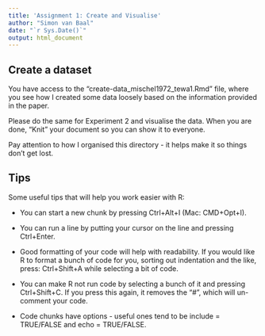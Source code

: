 ```yaml
---
title: 'Assignment 1: Create and Visualise'
author: "Simon van Baal"
date: "`r Sys.Date()`"
output: html_document
---
```


## Create a dataset

You have access to the "create-data_mischel1972_tewa1.Rmd" file, where you see
how I created some data loosely based on the information provided in the paper.

Please do the same for Experiment 2 and visualise the data. When you are done,
"Knit" your document so you can show it to everyone.

Pay attention to how I organised this directory - it helps make it so things 
don't get lost. 

## Tips
Some useful tips that will help you work easier with R:

- You can start a new chunk by pressing Ctrl+Alt+I (Mac: CMD+Opt+I). 

- You can run a line by putting your cursor on the line and pressing Ctrl+Enter.

- Good formatting of your code will help with readability. If you would like R to
format a bunch of code for you, sorting out indentation and the like, press:
Ctrl+Shift+A while selecting a bit of code.

- You can make R not run code by selecting a bunch of it and pressing 
Ctrl+Shift+C. If you press this again, it removes the "#", which will un-comment
your code.

- Code chunks have options - useful ones tend to be include = TRUE/FALSE and 
echo = TRUE/FALSE.

